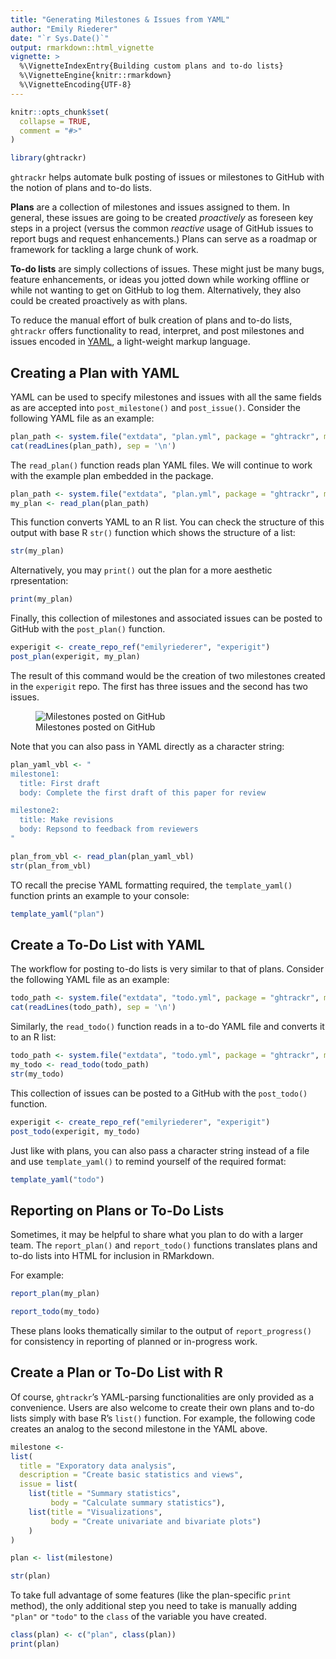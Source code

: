 ```yaml
---
title: "Generating Milestones & Issues from YAML"
author: "Emily Riederer"
date: "`r Sys.Date()`"
output: rmarkdown::html_vignette
vignette: >
  %\VignetteIndexEntry{Building custom plans and to-do lists}
  %\VignetteEngine{knitr::rmarkdown}
  %\VignetteEncoding{UTF-8}
---
```


```r
knitr::opts_chunk$set(
  collapse = TRUE,
  comment = "#>"
)

library(ghtrackr)
```

`ghtrackr` helps automate bulk posting of issues or milestones to GitHub with the notion of plans and to-do lists.

**Plans** are a collection of milestones and issues assigned to them. In general, these issues are going to be created *proactively* as foreseen key steps in a project (versus the common *reactive* usage of GitHub issues to report bugs and request enhancements.) Plans can serve as a roadmap or framework for tackling a large chunk of work.

**To-do lists** are simply collections of issues. These might just be many bugs, feature enhancements, or ideas you jotted down while working offline or while not wanting to get on GitHub to log them. Alternatively, they also could be created proactively as with plans.

To reduce the manual effort of bulk creation of plans and to-do lists, `ghtrackr` offers functionality to read, interpret, and post milestones and issues encoded in [YAML](http://yaml.org/), a light-weight markup language.

## Creating a Plan with YAML

YAML can be used to specify milestones and issues with all the same fields as are accepted into `post_milestone()` and `post_issue()`. Consider the following YAML file as an example:

```r
plan_path <- system.file("extdata", "plan.yml", package = "ghtrackr", mustWork = TRUE)
cat(readLines(plan_path), sep = '\n')
```

The `read_plan()` function reads plan YAML files. We will continue to work with the example plan embedded in the package.

```r
plan_path <- system.file("extdata", "plan.yml", package = "ghtrackr", mustWork = TRUE)
my_plan <- read_plan(plan_path)
```

This function converts YAML to an R list. You can check the structure of this output with base R `str()` function which shows the structure of a list:

```r
str(my_plan)
```

Alternatively, you may `print()` out the plan for a more aesthetic rpresentation:

```r
print(my_plan)
```

Finally, this collection of milestones and associated issues can be posted to GitHub with the `post_plan()` function.

```r
experigit <- create_repo_ref("emilyriederer", "experigit")
post_plan(experigit, my_plan)
```

The result of this command would be the creation of two milestones created in the `experigit` repo. The first has three issues and the second has two issues.

![Milestones posted on GitHub](post_plan.PNG)

Note that you can also pass in YAML directly as a character string:

```r
plan_yaml_vbl <- "
milestone1:
  title: First draft
  body: Complete the first draft of this paper for review

milestone2:
  title: Make revisions
  body: Repsond to feedback from reviewers
"

plan_from_vbl <- read_plan(plan_yaml_vbl)
str(plan_from_vbl)
```

TO recall the precise YAML formatting required, the `template_yaml()` function prints an example to your console:

```r
template_yaml("plan")
```


## Create a To-Do List with YAML

The workflow for posting to-do lists is very similar to that of plans. Consider the following YAML file as an example:

```r
todo_path <- system.file("extdata", "todo.yml", package = "ghtrackr", mustWork = TRUE)
cat(readLines(todo_path), sep = '\n')
```

Similarly, the `read_todo()` function reads in a to-do YAML file and converts it to an R list:

```r
todo_path <- system.file("extdata", "todo.yml", package = "ghtrackr", mustWork = TRUE)
my_todo <- read_todo(todo_path)
str(my_todo)
```

This collection of issues can be posted to a GitHub with the `post_todo()` function.

```r
experigit <- create_repo_ref("emilyriederer", "experigit")
post_todo(experigit, my_todo)
```

Just like with plans, you can also pass a character string instead of a file and use `template_yaml()` to remind yourself of the required format: 

```r
template_yaml("todo")
```

## Reporting on Plans or To-Do Lists

Sometimes, it may be helpful to share what you plan to do with a larger team. The `report_plan()` and `report_todo()` functions translates plans and to-do lists into HTML for inclusion in RMarkdown.

For example:

```r
report_plan(my_plan)
```


```r
report_todo(my_todo)
```

These plans looks thematically similar to the output of `report_progress()` for consistency in reporting of planned or in-progress work.

## Create a Plan or To-Do List with R

Of course, `ghtrackr`'s YAML-parsing functionalities are only provided as a convenience. Users are also welcome to create their own plans and to-do lists simply with base R's `list()` function. For example, the following code creates an analog to the second milestone in the YAML above.

```r
milestone <-
list(
  title = "Exporatory data analysis",
  description = "Create basic statistics and views",
  issue = list(
    list(title = "Summary statistics",
         body = "Calculate summary statistics"),
    list(title = "Visualizations",
         body = "Create univariate and bivariate plots")
    )
)

plan <- list(milestone)

str(plan)
```

To take full advantage of some features (like the plan-specific `print` method), the only additional step you need to take is manually adding `"plan"` or `"todo"` to the `class` of the variable you have created.

```r
class(plan) <- c("plan", class(plan))
print(plan)
```



